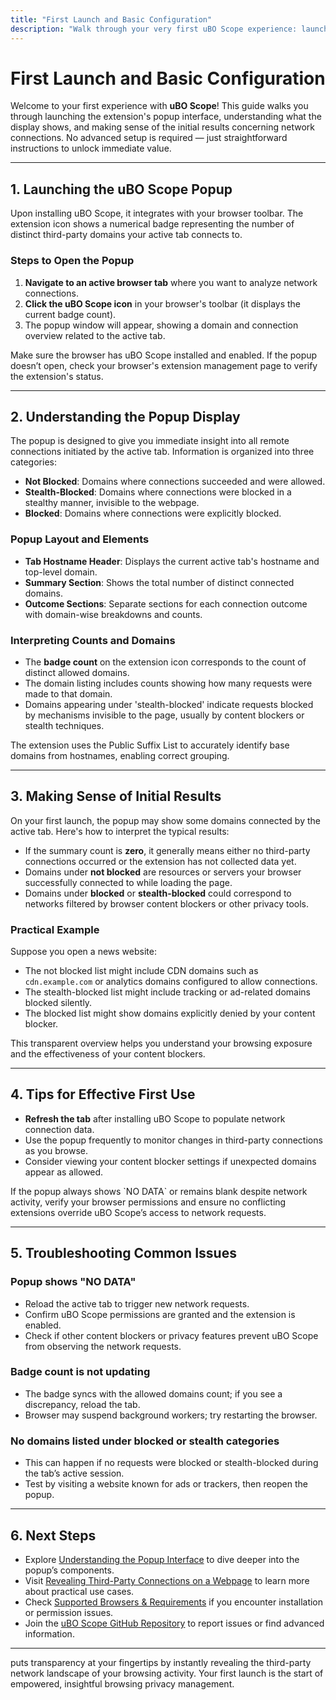 ```yaml
---
title: "First Launch and Basic Configuration"
description: "Walk through your very first uBO Scope experience: launching the extension's popup, understanding its display, and making sense of initial results about network connections. No advanced setup needed—just clear pointers to get value instantly."
---
```


# First Launch and Basic Configuration

Welcome to your first experience with **uBO Scope**! This guide walks you through launching the extension's popup interface, understanding what the display shows, and making sense of the initial results concerning network connections. No advanced setup is required — just straightforward instructions to unlock immediate value.

---

## 1. Launching the uBO Scope Popup

Upon installing uBO Scope, it integrates with your browser toolbar. The extension icon shows a numerical badge representing the number of distinct third-party domains your active tab connects to.

### Steps to Open the Popup

1. **Navigate to an active browser tab** where you want to analyze network connections.
2. **Click the uBO Scope icon** in your browser's toolbar (it displays the current badge count).
3. The popup window will appear, showing a domain and connection overview related to the active tab.

<Check>
Make sure the browser has uBO Scope installed and enabled. If the popup doesn’t open, check your browser's extension management page to verify the extension's status.
</Check>

---

## 2. Understanding the Popup Display

The popup is designed to give you immediate insight into all remote connections initiated by the active tab. Information is organized into three categories:

- **Not Blocked**: Domains where connections succeeded and were allowed.
- **Stealth-Blocked**: Domains where connections were blocked in a stealthy manner, invisible to the webpage.
- **Blocked**: Domains where connections were explicitly blocked.

### Popup Layout and Elements

- **Tab Hostname Header**: Displays the current active tab's hostname and top-level domain.
- **Summary Section**: Shows the total number of distinct connected domains.
- **Outcome Sections**: Separate sections for each connection outcome with domain-wise breakdowns and counts.

### Interpreting Counts and Domains

- The **badge count** on the extension icon corresponds to the count of distinct allowed domains.
- The domain listing includes counts showing how many requests were made to that domain.
- Domains appearing under 'stealth-blocked' indicate requests blocked by mechanisms invisible to the page, usually by content blockers or stealth techniques.

<Info>
The extension uses the Public Suffix List to accurately identify base domains from hostnames, enabling correct grouping.
</Info>

---

## 3. Making Sense of Initial Results

On your first launch, the popup may show some domains connected by the active tab. Here's how to interpret the typical results:

- If the summary count is **zero**, it generally means either no third-party connections occurred or the extension has not collected data yet.
- Domains under **not blocked** are resources or servers your browser successfully connected to while loading the page.
- Domains under **blocked** or **stealth-blocked** could correspond to networks filtered by browser content blockers or other privacy tools.

### Practical Example

Suppose you open a news website:

- The not blocked list might include CDN domains such as `cdn.example.com` or analytics domains configured to allow connections.
- The stealth-blocked list might include tracking or ad-related domains blocked silently.
- The blocked list might show domains explicitly denied by your content blocker.

This transparent overview helps you understand your browsing exposure and the effectiveness of your content blockers.

---

## 4. Tips for Effective First Use

- **Refresh the tab** after installing uBO Scope to populate network connection data.
- Use the popup frequently to monitor changes in third-party connections as you browse.
- Consider viewing your content blocker settings if unexpected domains appear as allowed.

<Warning>
If the popup always shows `NO DATA` or remains blank despite network activity, verify your browser permissions and ensure no conflicting extensions override uBO Scope’s access to network requests.
</Warning>

---

## 5. Troubleshooting Common Issues

### Popup shows "NO DATA"
- Reload the active tab to trigger new network requests.
- Confirm uBO Scope permissions are granted and the extension is enabled.
- Check if other content blockers or privacy features prevent uBO Scope from observing the network requests.

### Badge count is not updating
- The badge syncs with the allowed domains count; if you see a discrepancy, reload the tab.
- Browser may suspend background workers; try restarting the browser.

### No domains listed under blocked or stealth categories
- This can happen if no requests were blocked or stealth-blocked during the tab’s active session.
- Test by visiting a website known for ads or trackers, then reopen the popup.

---

## 6. Next Steps

- Explore [Understanding the Popup Interface](/guides/getting-started/understanding-the-popup) to dive deeper into the popup’s components.
- Visit [Revealing Third-Party Connections on a Webpage](/guides/analyzing-network-connections/revealing-third-party-connections) to learn more about practical use cases.
- Check [Supported Browsers & Requirements](/getting-started/setup-installation/prerequisites-browsers) if you encounter installation or permission issues.
- Join the [uBO Scope GitHub Repository](https://github.com/gorhill/uBO-Scope) to report issues or find advanced information.

---

<uBOScope>puts transparency at your fingertips by instantly revealing the third-party network landscape of your browsing activity. Your first launch is the start of empowered, insightful browsing privacy management.</uBOScope>